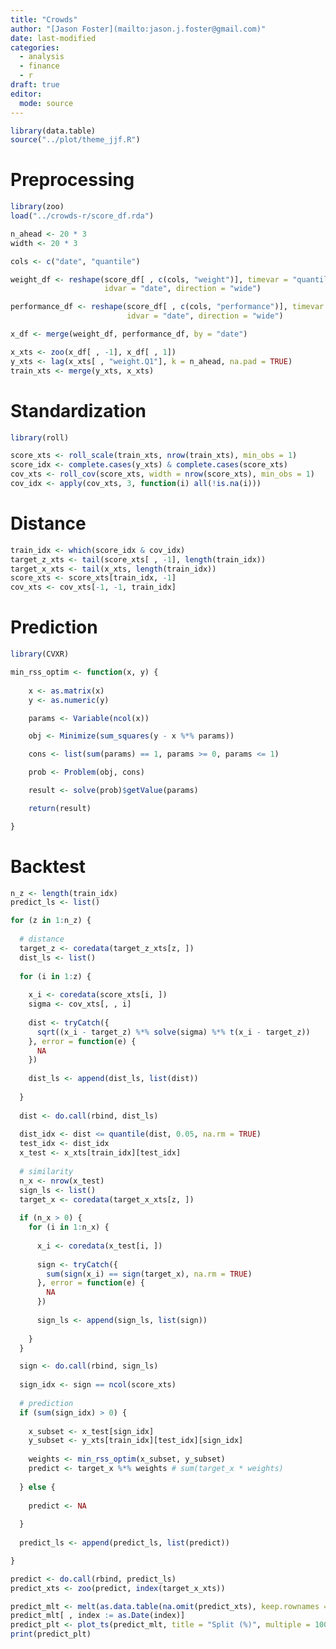```yaml
---
title: "Crowds"
author: "[Jason Foster](mailto:jason.j.foster@gmail.com)"
date: last-modified
categories:
  - analysis
  - finance
  - r
draft: true
editor: 
  mode: source
---
```


```r
library(data.table)
source("../plot/theme_jjf.R")
```

# Preprocessing

```r
library(zoo)
load("../crowds-r/score_df.rda")
```

```r
n_ahead <- 20 * 3
width <- 20 * 3
```

```r
cols <- c("date", "quantile")

weight_df <- reshape(score_df[ , c(cols, "weight")], timevar = "quantile",
                     idvar = "date", direction = "wide")

performance_df <- reshape(score_df[ , c(cols, "performance")], timevar = "quantile",
                          idvar = "date", direction = "wide")

x_df <- merge(weight_df, performance_df, by = "date")
```

```r
x_xts <- zoo(x_df[ , -1], x_df[ , 1])
y_xts <- lag(x_xts[ , "weight.Q1"], k = n_ahead, na.pad = TRUE)
train_xts <- merge(y_xts, x_xts)
```

# Standardization

```r
library(roll)
```

```r
score_xts <- roll_scale(train_xts, nrow(train_xts), min_obs = 1)
score_idx <- complete.cases(y_xts) & complete.cases(score_xts)
cov_xts <- roll_cov(score_xts, width = nrow(score_xts), min_obs = 1)
cov_idx <- apply(cov_xts, 3, function(i) all(!is.na(i)))
```

# Distance

```r
train_idx <- which(score_idx & cov_idx)
target_z_xts <- tail(score_xts[ , -1], length(train_idx))
target_x_xts <- tail(x_xts, length(train_idx))
score_xts <- score_xts[train_idx, -1]
cov_xts <- cov_xts[-1, -1, train_idx]
```

# Prediction

```r
library(CVXR)
```

```r
min_rss_optim <- function(x, y) {
  
    x <- as.matrix(x)
    y <- as.numeric(y)

    params <- Variable(ncol(x))

    obj <- Minimize(sum_squares(y - x %*% params))

    cons <- list(sum(params) == 1, params >= 0, params <= 1)

    prob <- Problem(obj, cons)

    result <- solve(prob)$getValue(params)

    return(result)

}
```

# Backtest

```r
n_z <- length(train_idx)
predict_ls <- list()

for (z in 1:n_z) {
  
  # distance
  target_z <- coredata(target_z_xts[z, ])
  dist_ls <- list()
  
  for (i in 1:z) {
    
    x_i <- coredata(score_xts[i, ])
    sigma <- cov_xts[, , i]
  
    dist <- tryCatch({
      sqrt((x_i - target_z) %*% solve(sigma) %*% t(x_i - target_z))
    }, error = function(e) {
      NA
    })
  
    dist_ls <- append(dist_ls, list(dist))
    
  }
  
  dist <- do.call(rbind, dist_ls)
  
  dist_idx <- dist <= quantile(dist, 0.05, na.rm = TRUE)
  test_idx <- dist_idx
  x_test <- x_xts[train_idx][test_idx]
  
  # similarity
  n_x <- nrow(x_test)
  sign_ls <- list()
  target_x <- coredata(target_x_xts[z, ])
  
  if (n_x > 0) {
    for (i in 1:n_x) {
    
      x_i <- coredata(x_test[i, ])
    
      sign <- tryCatch({
        sum(sign(x_i) == sign(target_x), na.rm = TRUE)
      }, error = function(e) {
        NA
      })
    
      sign_ls <- append(sign_ls, list(sign))
  
    }    
  }

  sign <- do.call(rbind, sign_ls)
  
  sign_idx <- sign == ncol(score_xts)
  
  # prediction
  if (sum(sign_idx) > 0) {
    
    x_subset <- x_test[sign_idx]
    y_subset <- y_xts[train_idx][test_idx][sign_idx]
    
    weights <- min_rss_optim(x_subset, y_subset)
    predict <- target_x %*% weights # sum(target_x * weights)
  
  } else {
    
    predict <- NA
    
  }
  
  predict_ls <- append(predict_ls, list(predict))

}
```

```r
predict <- do.call(rbind, predict_ls)
predict_xts <- zoo(predict, index(target_x_xts))
```

```r
predict_mlt <- melt(as.data.table(na.omit(predict_xts), keep.rownames = "index"), id.vars = "index")
predict_mlt[ , index := as.Date(index)]
predict_plt <- plot_ts(predict_mlt, title = "Split (%)", multiple = 100) + theme(legend.position = "none")
print(predict_plt)
```
